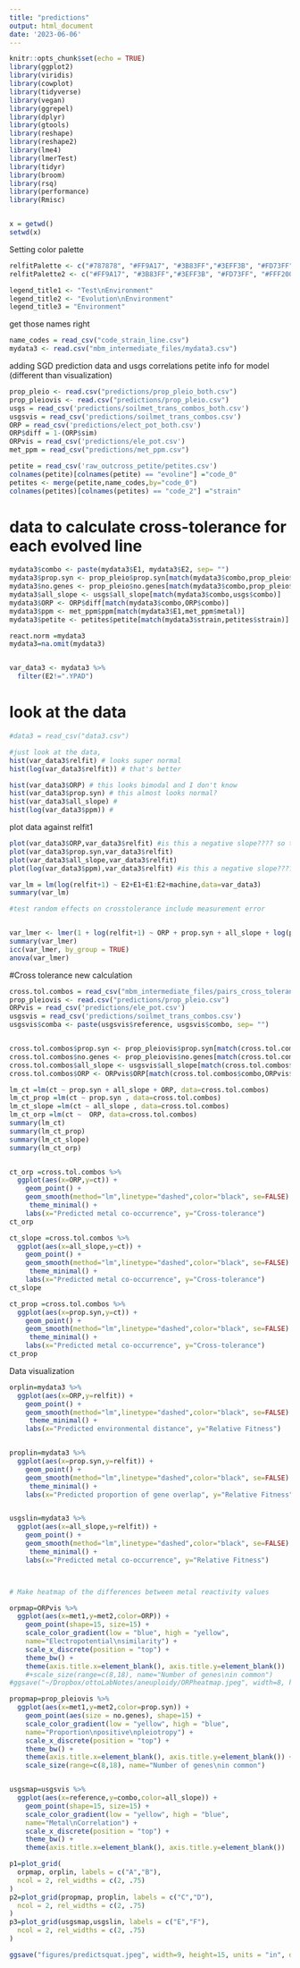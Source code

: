 ```yaml
---
title: "predictions"
output: html_document
date: '2023-06-06'
---
```

```r
knitr::opts_chunk$set(echo = TRUE)
library(ggplot2)
library(viridis)
library(cowplot)
library(tidyverse)
library(vegan)
library(ggrepel)
library(dplyr)
library(gtools)
library(reshape)
library(reshape2)
library(lme4)
library(lmerTest)
library(tidyr)
library(broom)
library(rsq)
library(performance)
library(Rmisc)


x = getwd()
setwd(x)
```

Setting color palette
```r
relfitPalette <- c("#787878", "#FF9A17", "#3B83FF","#3EFF3B", "#FD73FF", "#FFF200", "#A880FF")
relfitPalette2 <- c("#FF9A17", "#3B83FF","#3EFF3B", "#FD73FF", "#FFF200", "#A880FF")

legend_title1 <- "Test\nEnvironment"
legend_title2 <- "Evolution\nEnvironment"
legend_title3 = "Environment"
```

get those names right
```r

name_codes = read_csv("code_strain_line.csv")
mydata3 <- read.csv("mbm_intermediate_files/mydata3.csv")

```


adding SGD prediction data and usgs correlations petite info for model (different than visualization)
```r
prop_pleio <- read.csv("predictions/prop_pleio_both.csv")
prop_pleiovis <- read.csv("predictions/prop_pleio.csv")
usgs = read_csv('predictions/soilmet_trans_combos_both.csv')
usgsvis = read_csv('predictions/soilmet_trans_combos.csv')
ORP = read_csv('predictions/elect_pot_both.csv')
ORP$diff = 1-(ORP$sim)
ORPvis = read_csv('predictions/ele_pot.csv')
met_ppm = read_csv("predictions/met_ppm.csv")

petite = read_csv('raw_outcross_petite/petites.csv')
colnames(petite)[colnames(petite) == "evoline"] ="code_0"
petites <- merge(petite,name_codes,by="code_0")
colnames(petites)[colnames(petites) == "code_2"] ="strain"

```

# data to calculate cross-tolerance for each evolved line


```r


mydata3$combo <- paste(mydata3$E1, mydata3$E2, sep= "")
mydata3$prop.syn <- prop_pleio$prop.syn[match(mydata3$combo,prop_pleio$combo)] 
mydata3$no.genes <- prop_pleio$no.genes[match(mydata3$combo,prop_pleio$combo)] 
mydata3$all_slope <- usgs$all_slope[match(mydata3$combo,usgs$combo)] 
mydata3$ORP <- ORP$diff[match(mydata3$combo,ORP$combo)] 
mydata3$ppm <- met_ppm$ppm[match(mydata3$E1,met_ppm$metal)] 
mydata3$petite <- petites$petite[match(mydata3$strain,petites$strain)] 

react.norm =mydata3
mydata3=na.omit(mydata3)


var_data3 <- mydata3 %>%
  filter(E2!=".YPAD") 

```


# look at the data

```r
#data3 = read_csv("data3.csv")

#just look at the data, 
hist(var_data3$relfit) # looks super normal
hist(log(var_data3$relfit)) # that's better

hist(var_data3$ORP) # this looks bimodal and I don't know
hist(var_data3$prop.syn) # this almost looks normal?
hist(var_data3$all_slope) # 
hist(log(var_data3$ppm)) # 
```


plot data against relfit1

```r
plot(var_data3$ORP,var_data3$relfit) #is this a negative slope???? so the more different the oxidative reduction potential of the media are, the more cross-tolerance?? UGH i don't know
plot(var_data3$prop.syn,var_data3$relfit)
plot(var_data3$all_slope,var_data3$relfit)
plot(log(var_data3$ppm),var_data3$relfit) #is this a negative slope???? so the more different the oxidative reduction 

var_lm = lm(log(relfit+1) ~ E2+E1+E1:E2+machine,data=var_data3)
summary(var_lm)

```


```r
#test random effects on crosstolerance include measurement error


var_lmer <- lmer(1 + log(relfit+1) ~ ORP + prop.syn + all_slope + log(ppm) + petite + (1|E2)+(1|E1)+(1|E1:E2)+(1|machine/plate)+(1|strain:E2)+(1|strain:E1)+(1|strain:E1:E2),data=var_data3)
summary(var_lmer)
icc(var_lmer, by_group = TRUE)
anova(var_lmer)

```


#Cross tolerance new calculation

```r
cross.tol.combos = read_csv("mbm_intermediate_files/pairs_cross_tolerance.csv")
prop_pleiovis <- read.csv("predictions/prop_pleio.csv")
ORPvis = read_csv('predictions/ele_pot.csv')
usgsvis = read_csv('predictions/soilmet_trans_combos.csv') 
usgsvis$comba <- paste(usgsvis$reference, usgsvis$combo, sep= "")


cross.tol.combos$prop.syn <- prop_pleiovis$prop.syn[match(cross.tol.combos$combo,prop_pleiovis$combo)] 
cross.tol.combos$no.genes <- prop_pleiovis$no.genes[match(cross.tol.combos$combo,prop_pleiovis$combo)] 
cross.tol.combos$all_slope <- usgsvis$all_slope[match(cross.tol.combos$combo,usgsvis$comba)] 
cross.tol.combos$ORP <- ORPvis$ORP[match(cross.tol.combos$combo,ORPvis$combo)] 

lm_ct =lm(ct ~ prop.syn + all_slope + ORP, data=cross.tol.combos)
lm_ct_prop =lm(ct ~ prop.syn , data=cross.tol.combos)
lm_ct_slope =lm(ct ~ all_slope , data=cross.tol.combos)
lm_ct_orp =lm(ct ~  ORP, data=cross.tol.combos)
summary(lm_ct)
summary(lm_ct_prop)
summary(lm_ct_slope)
summary(lm_ct_orp)


ct_orp =cross.tol.combos %>% 
  ggplot(aes(x=ORP,y=ct)) +
    geom_point() +
    geom_smooth(method="lm",linetype="dashed",color="black", se=FALSE) +
     theme_minimal() +
    labs(x="Predicted metal co-occurrence", y="Cross-tolerance")
ct_orp

ct_slope =cross.tol.combos %>% 
  ggplot(aes(x=all_slope,y=ct)) +
    geom_point() +
    geom_smooth(method="lm",linetype="dashed",color="black", se=FALSE) +
     theme_minimal() +
    labs(x="Predicted metal co-occurrence", y="Cross-tolerance")
ct_slope

ct_prop =cross.tol.combos %>% 
  ggplot(aes(x=prop.syn,y=ct)) +
    geom_point() +
    geom_smooth(method="lm",linetype="dashed",color="black", se=FALSE) +
     theme_minimal() +
    labs(x="Predicted metal co-occurrence", y="Cross-tolerance")
ct_prop


```


Data visualization
```r

orplin=mydata3 %>% 
  ggplot(aes(x=ORP,y=relfit)) +
    geom_point() +
    geom_smooth(method="lm",linetype="dashed",color="black", se=FALSE) +
     theme_minimal() +
    labs(x="Predicted environmental distance", y="Relative Fitness")


proplin=mydata3 %>% 
  ggplot(aes(x=prop.syn,y=relfit)) +
    geom_point() +
    geom_smooth(method="lm",linetype="dashed",color="black", se=FALSE) +
     theme_minimal() +
    labs(x="Predicted proportion of gene overlap", y="Relative Fitness")


usgslin=mydata3 %>% 
  ggplot(aes(x=all_slope,y=relfit)) +
    geom_point() +
    geom_smooth(method="lm",linetype="dashed",color="black", se=FALSE) +
     theme_minimal() +
    labs(x="Predicted metal co-occurrence", y="Relative Fitness")




```


```r
# Make heatmap of the differences between metal reactivity values

orpmap=ORPvis %>% 
  ggplot(aes(x=met1,y=met2,color=ORP)) + 
    geom_point(shape=15, size=15) +
    scale_color_gradient(low = "blue", high = "yellow",
    name="Electropotential\nsimilarity") +
    scale_x_discrete(position = "top") + 
    theme_bw() +
    theme(axis.title.x=element_blank(), axis.title.y=element_blank()) 
    #+scale_size(range=c(8,18), name="Number of genes\nin common")
#ggsave("~/Dropbox/ottoLabNotes/aneuploidy/ORPheatmap.jpeg", width=8, height=6, units = "in", dpi=1000)

propmap=prop_pleiovis %>% 
  ggplot(aes(x=met1,y=met2,color=prop.syn)) + 
    geom_point(aes(size = no.genes), shape=15) +
    scale_color_gradient(low = "yellow", high = "blue",
    name="Proportion\npositive\npleiotropy") +
    scale_x_discrete(position = "top") + 
    theme_bw() +
    theme(axis.title.x=element_blank(), axis.title.y=element_blank()) +
    scale_size(range=c(8,18), name="Number of genes\nin common")


usgsmap=usgsvis %>% 
  ggplot(aes(x=reference,y=combo,color=all_slope)) + 
    geom_point(shape=15, size=15) +
    scale_color_gradient(low = "yellow", high = "blue",
    name="Metal\nCorrelation") +
    scale_x_discrete(position = "top") + 
    theme_bw() +
    theme(axis.title.x=element_blank(), axis.title.y=element_blank()) 


```



```r
p1=plot_grid(
  orpmap, orplin, labels = c("A","B"),
  ncol = 2, rel_widths = c(2, .75)
)
p2=plot_grid(propmap, proplin, labels = c("C","D"),
  ncol = 2, rel_widths = c(2, .75)
)
p3=plot_grid(usgsmap,usgslin, labels = c("E","F"),
  ncol = 2, rel_widths = c(2, .75)
)

ggsave("figures/predictsquat.jpeg", width=9, height=15, units = "in", dpi=700)
```
